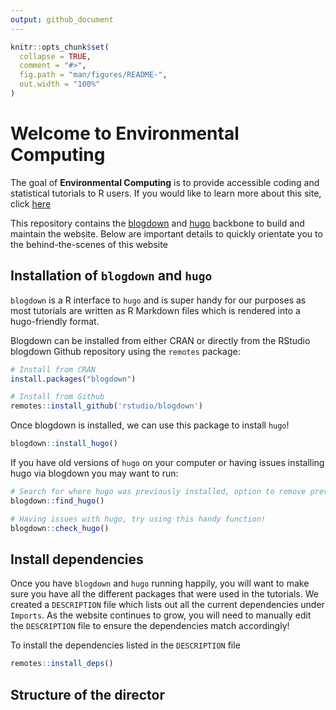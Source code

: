 ```yaml
---
output: github_document
---
```


<!-- README.md is generated from README.Rmd. Please edit that file -->

```r
knitr::opts_chunk$set(
  collapse = TRUE,
  comment = "#>",
  fig.path = "man/figures/README-",
  out.width = "100%"
)
```

# Welcome to Environmental Computing

<!-- badges: start -->
<!-- badges: end -->

The goal of **Environmental Computing** is to provide accessible coding and statistical tutorials to R users. If you would like to learn more about this site, click [here](https://deploy-preview-18--brave-bose-da028a.netlify.app/about-this-site/)

This repository contains the [blogdown](https://bookdown.org/yihui/blogdown/) and [hugo](https://gohugo.io/) backbone to build and maintain the website. Below are important details to quickly orientate you to the behind-the-scenes of this website

## Installation of `blogdown` and `hugo`

`blogdown` is a R interface to `hugo` and is super handy for our purposes as most tutorials are written as R Markdown files which is rendered into a hugo-friendly format. 

Blogdown can be installed from either CRAN or directly from the RStudio blogdown Github repository using the `remotes` package:

```r
# Install from CRAN
install.packages("blogdown")

# Install from Github
remotes::install_github('rstudio/blogdown')
```

Once blogdown is installed, we can use this package to install `hugo`!

```r
blogdown::install_hugo()
```

If you have old versions of `hugo` on your computer or having issues installing hugo via blogdown you may want to run:

```r
# Search for where hugo was previously installed, option to remove previous versions
blogdown::find_hugo() 

# Having issues with hugo, try using this handy function!
blogdown::check_hugo()
```

## Install dependencies 

Once you have `blogdown` and `hugo` running happily, you will want to make sure you have all the different packages that were used in the tutorials. We created a `DESCRIPTION` file which lists out all the current dependencies under `Imports`. As the website continues to grow, you will need to manually edit the `DESCRIPTION` file to ensure the dependencies match accordingly!

To install the dependencies listed in the `DESCRIPTION` file

```r
remotes::install_deps()
```

## Structure of the  director
